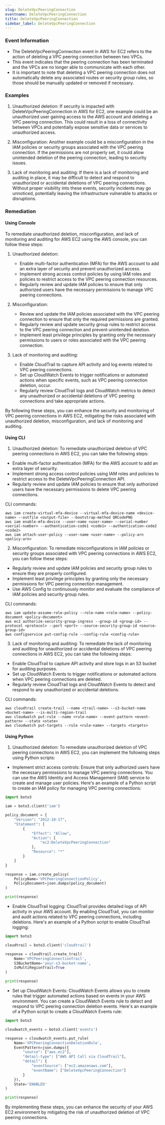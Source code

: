 ```yaml
--- 
slug: DeleteVpcPeeringConnection
eventname: DeleteVpcPeeringConnection
title: DeleteVpcPeeringConnection
sidebar_label: DeleteVpcPeeringConnection
---
```

                       
### Event Information

- The DeleteVpcPeeringConnection event in AWS for EC2 refers to the action of deleting a VPC peering connection between two VPCs.
- This event indicates that the peering connection has been terminated and the VPCs are no longer able to communicate with each other.
- It is important to note that deleting a VPC peering connection does not automatically delete any associated routes or security group rules, so those should be manually updated or removed if necessary.


### Examples

1. Unauthorized deletion: If security is impacted with DeleteVpcPeeringConnection in AWS for EC2, one example could be an unauthorized user gaining access to the AWS account and deleting a VPC peering connection. This could result in a loss of connectivity between VPCs and potentially expose sensitive data or services to unauthorized access.

2. Misconfiguration: Another example could be a misconfiguration in the IAM policies or security groups associated with the VPC peering connection. If the permissions are not properly set, it could allow unintended deletion of the peering connection, leading to security issues.

3. Lack of monitoring and auditing: If there is a lack of monitoring and auditing in place, it may be difficult to detect and respond to unauthorized or accidental deletions of VPC peering connections. Without proper visibility into these events, security incidents may go unnoticed, potentially leaving the infrastructure vulnerable to attacks or disruptions.

### Remediation

#### Using Console

To remediate unauthorized deletion, misconfiguration, and lack of monitoring and auditing for AWS EC2 using the AWS console, you can follow these steps:

1. Unauthorized deletion:
   - Enable multi-factor authentication (MFA) for the AWS account to add an extra layer of security and prevent unauthorized access.
   - Implement strong access control policies by using IAM roles and policies to restrict access to the VPC peering connection resources.
   - Regularly review and update IAM policies to ensure that only authorized users have the necessary permissions to manage VPC peering connections.

2. Misconfiguration:
   - Review and update the IAM policies associated with the VPC peering connection to ensure that only the required permissions are granted.
   - Regularly review and update security group rules to restrict access to the VPC peering connection and prevent unintended deletion.
   - Implement least privilege principles by granting only the necessary permissions to users or roles associated with the VPC peering connection.

3. Lack of monitoring and auditing:
   - Enable CloudTrail to capture API activity and log events related to VPC peering connections.
   - Set up CloudWatch Events to trigger notifications or automated actions when specific events, such as VPC peering connection deletion, occur.
   - Regularly review CloudTrail logs and CloudWatch metrics to detect any unauthorized or accidental deletions of VPC peering connections and take appropriate actions.

By following these steps, you can enhance the security and monitoring of VPC peering connections in AWS EC2, mitigating the risks associated with unauthorized deletion, misconfiguration, and lack of monitoring and auditing.

#### Using CLI

1. Unauthorized deletion: To remediate unauthorized deletion of VPC peering connections in AWS EC2, you can take the following steps:

- Enable multi-factor authentication (MFA) for the AWS account to add an extra layer of security.
- Implement strong access control policies using IAM roles and policies to restrict access to the DeleteVpcPeeringConnection API.
- Regularly review and update IAM policies to ensure that only authorized users have the necessary permissions to delete VPC peering connections.

CLI commands:
```
aws iam create-virtual-mfa-device --virtual-mfa-device-name <device-name> --outfile <output-file> --bootstrap-method QRCodePNG
aws iam enable-mfa-device --user-name <user-name> --serial-number <serial-number> --authentication-code1 <code1> --authentication-code2 <code2>
aws iam attach-user-policy --user-name <user-name> --policy-arn <policy-arn>
```

2. Misconfiguration: To remediate misconfigurations in IAM policies or security groups associated with VPC peering connections in AWS EC2, you can follow these steps:

- Regularly review and update IAM policies and security group rules to ensure they are properly configured.
- Implement least privilege principles by granting only the necessary permissions for VPC peering connection management.
- Use AWS Config to continuously monitor and evaluate the compliance of IAM policies and security group rules.

CLI commands:
```
aws iam update-assume-role-policy --role-name <role-name> --policy-document <policy-document>
aws ec2 authorize-security-group-ingress --group-id <group-id> --protocol <protocol> --port <port> --source-security-group-id <source-group-id>
aws configservice put-config-rule --config-rule <config-rule>
```

3. Lack of monitoring and auditing: To remediate the lack of monitoring and auditing for unauthorized or accidental deletions of VPC peering connections in AWS EC2, you can take the following steps:

- Enable CloudTrail to capture API activity and store logs in an S3 bucket for auditing purposes.
- Set up CloudWatch Events to trigger notifications or automated actions when VPC peering connections are deleted.
- Regularly review CloudTrail logs and CloudWatch Events to detect and respond to any unauthorized or accidental deletions.

CLI commands:
```
aws cloudtrail create-trail --name <trail-name> --s3-bucket-name <bucket-name> --is-multi-region-trail
aws cloudwatch put-rule --name <rule-name> --event-pattern <event-pattern> --state <state>
aws cloudwatch put-targets --rule <rule-name> --targets <targets>
```

#### Using Python

1. Unauthorized deletion: To remediate unauthorized deletion of VPC peering connections in AWS EC2, you can implement the following steps using Python scripts:

- Implement strict access controls: Ensure that only authorized users have the necessary permissions to manage VPC peering connections. You can use the AWS Identity and Access Management (IAM) service to create and manage user policies. Here's an example of a Python script to create an IAM policy for managing VPC peering connections:

```python
import boto3

iam = boto3.client('iam')

policy_document = {
    "Version": "2012-10-17",
    "Statement": [
        {
            "Effect": "Allow",
            "Action": [
                "ec2:DeleteVpcPeeringConnection"
            ],
            "Resource": "*"
        }
    ]
}

response = iam.create_policy(
    PolicyName='VPCPeeringConnectionPolicy',
    PolicyDocument=json.dumps(policy_document)
)

print(response)
```

- Enable CloudTrail logging: CloudTrail provides detailed logs of API activity in your AWS account. By enabling CloudTrail, you can monitor and audit actions related to VPC peering connections, including deletions. Here's an example of a Python script to enable CloudTrail logging:

```python
import boto3

cloudtrail = boto3.client('cloudtrail')

response = cloudtrail.create_trail(
    Name='VPCPeeringConnectionTrail',
    S3BucketName='your-s3-bucket-name',
    IsMultiRegionTrail=True
)

print(response)
```

- Set up CloudWatch Events: CloudWatch Events allows you to create rules that trigger automated actions based on events in your AWS environment. You can create a CloudWatch Events rule to detect and respond to VPC peering connection deletion events. Here's an example of a Python script to create a CloudWatch Events rule:

```python
import boto3

cloudwatch_events = boto3.client('events')

response = cloudwatch_events.put_rule(
    Name='VPCPeeringConnectionDeletionRule',
    EventPattern=json.dumps({
        "source": ["aws.ec2"],
        "detail-type": ["AWS API Call via CloudTrail"],
        "detail": {
            "eventSource": ["ec2.amazonaws.com"],
            "eventName": ["DeleteVpcPeeringConnection"]
        }
    }),
    State='ENABLED'
)

print(response)
```

By implementing these steps, you can enhance the security of your AWS EC2 environment by mitigating the risk of unauthorized deletion of VPC peering connections.


 